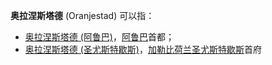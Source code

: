 '''奥拉涅斯塔德''' (Oranjestad) 可以指：
*[[奥拉涅斯塔德_(阿鲁巴)|奥拉涅斯塔德 (阿鲁巴)]]，[[阿鲁巴|阿鲁巴]]首都；
*[[奥拉涅斯塔德_(圣尤斯特歇斯)|奥拉涅斯塔德 (圣尤斯特歇斯)]]，[[加勒比荷兰|加勒比荷兰]][[圣尤斯特歇斯|圣尤斯特歇斯]]首府

{{disambig|cat=六字地名消歧义|A}}